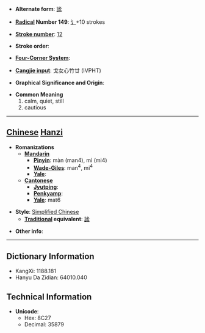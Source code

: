 * '''Alternate form''': [[謐]]

* '''[[Wiktionary:Chinese radical index| Radical]] Number 149''': [[Wiktionary:Chinese radical index 讠|讠]]+10 strokes

* '''[[Wiktionary:Chinese total strokes index|Stroke number]]''': [[Wiktionary:Chinese total strokes index 12|12]]

* '''Stroke order''': 

* '''[[Wiktionary:Chinese four corner index|Four-Corner System]]''': 

* '''[[Wiktionary:Chinese Cangjie index|Cangjie input]]''': 戈女心竹廿 (IVPHT)

* '''Graphical Significance and Origin''': 

* '''Common Meaning'''
*#calm, quiet, still
*# cautious


----

== [[Chinese]] [[Hanzi]] ==

* '''Romanizations'''
** '''[[Mandarin]]'''
*** '''[[Pinyin]]''': màn (man4), mì (mi4)
*** '''[[Wade-Giles]]''': man<sup>4</sup>, mi<sup>4</sup>
*** '''[[Yale]]''': 
** '''[[Cantonese]]'''
*** '''[[Jyutping]]''':
*** '''[[Penkyamp]]''': 
*** '''[[Yale]]''': mat6

* '''Style''': [[Simplified Chinese]] 
** '''[[Traditional Chinese|Traditional]] equivalent''': [[謐]]

* '''Other info''': 

----

== Dictionary Information ==

* KangXi: 1188.181
* Hanyu Da Zidian: 64010.040

== Technical Information ==

* '''Unicode''':
** Hex: 8C27
** Decimal: 35879